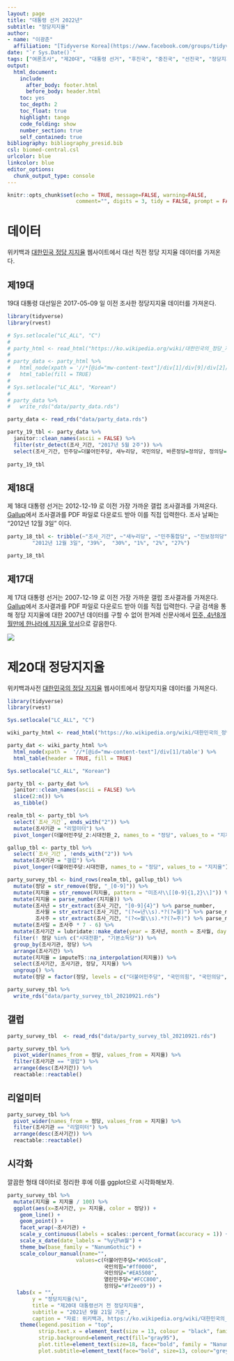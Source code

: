 ```yaml
---
layout: page
title: "대통령 선거 2022년"
subtitle: "정당지지율"
author:
- name: "이광춘"
  affiliation: "[Tidyverse Korea](https://www.facebook.com/groups/tidyverse/)"
date: "`r Sys.Date()`"
tags: ["여론조사", "제20대", "대통령 선거", "후진국", "중진국", "선진국", "정당지지율"]
output:
  html_document: 
    include:
      after_body: footer.html
      before_body: header.html
    toc: yes
    toc_depth: 2
    toc_float: true
    highlight: tango
    code_folding: show
    number_section: true
    self_contained: true
bibliography: bibliography_presid.bib
csl: biomed-central.csl
urlcolor: blue
linkcolor: blue
editor_options: 
  chunk_output_type: console
---
```


```r
knitr::opts_chunk$set(echo = TRUE, message=FALSE, warning=FALSE,
                      comment="", digits = 3, tidy = FALSE, prompt = FALSE, fig.align = 'center')

```

# 데이터 {#data-party}

위키백과 [대한민국 정당 지지율](https://ko.wikipedia.org/wiki/대한민국의_정당_지지율) 웹사이트에서 대선 직전 정당 지지율 데이터를 가져온다.

## 제19대 {#party-19}

19대 대통령 대선일은 2017-05-09 일 이전 조사한 정당지지율 데이터를 가져온다.

```r
library(tidyverse)
library(rvest)

# Sys.setlocale("LC_ALL", "C")
# 
# party_html <- read_html("https://ko.wikipedia.org/wiki/대한민국의_정당_지지율")
# 
# party_data <- party_html %>% 
#   html_node(xpath = '//*[@id="mw-content-text"]/div[1]/div[9]/div[2]/table') %>% 
#   html_table(fill = TRUE)
# 
# Sys.setlocale("LC_ALL", "Korean")
# 
# party_data %>%
#   write_rds("data/party_data.rds")

party_data <- read_rds("data/party_data.rds")

party_19_tbl <- party_data %>% 
  janitor::clean_names(ascii = FALSE) %>% 
  filter(str_detect(조사_기간, "2017년 5월 2주")) %>% 
  select(조사_기간, 민주당=더불어민주당, 새누리당, 국민의당, 바른정당=정의당, 정의당=na)
  
party_19_tbl
```

## 제18대 {#party-18}

제 18대 대통령 선거는 2012-12-19 로 이전 가장 가까운 갤럽 조사결과를 가져온다.
[Gallup](https://www.gallup.co.kr/gallupdb/report.asp)에서 조사결과를 PDF 파일로 다운로드 받아 이를 직접 입력한다.
조사 날짜는 "2012년 12월 3일" 이다.

```r
party_18_tbl <- tribble(~"조사_기간", ~"새누리당", ~"민주통합당", ~"진보정의당", ~"통합진보당", ~"모름/없음",
        "2012년 12월 3일", "39%",  "30%", "1%", "2%", "27%")

party_18_tbl
```

## 제17대 {#party-17}

제 17대 대통령 선거는 2007-12-19 로 이전 가장 가까운 갤럽 조사결과를 가져온다.
[Gallup](https://www.gallup.co.kr/gallupdb/report.asp)에서 조사결과를 PDF 파일로 다운로드 받아 이를 직접 입력한다.
구글 검색을 통해 정당 지지율에 대한 2007년 데이터를 구할 수 없어 한겨레 신문사에서 [민주, 4년8개월만에 한나라에 지지율 앞서](https://www.hani.co.kr/arti/PRINT/357940.html)으로 갈음한다.

![](data/hani_approval_rating_old.jpg)

# 제20대 정당지지율 {#approval-20}

위키백과사전 [대한민국의 정당 지지율](https://ko.wikipedia.org/wiki/대한민국의_정당_지지율) 웹사이트에서 정당지지율 데이터를 가져온다.

```r
library(tidyverse)
library(rvest)

Sys.setlocale("LC_ALL", "C")

wiki_party_html <- read_html("https://ko.wikipedia.org/wiki/대한민국의_정당_지지율")

party_dat <- wiki_party_html %>% 
  html_node(xpath =  '//*[@id="mw-content-text"]/div[1]/table') %>% 
  html_table(header = TRUE, fill = TRUE)

Sys.setlocale("LC_ALL", "Korean")

party_tbl <- party_dat %>% 
  janitor::clean_names(ascii = FALSE) %>% 
  slice(2:n()) %>% 
  as_tibble()

realm_tbl <- party_tbl %>% 
  select(`조사_기간`, ends_with("2")) %>% 
  mutate(조사기관 = "리얼미터") %>% 
  pivot_longer(더불어민주당_2:시대전환_2, names_to = "정당", values_to = "지지율")

gallup_tbl <- party_tbl %>% 
  select(`조사_기간`, !ends_with("2")) %>% 
  mutate(조사기관 = "갤럽") %>% 
  pivot_longer(더불어민주당:시대전환, names_to = "정당", values_to = "지지율")

party_survey_tbl <- bind_rows(realm_tbl, gallup_tbl) %>% 
  mutate(정당 = str_remove(정당, "_[0-9]")) %>% 
  mutate(지지율 = str_remove(지지율, pattern = "미조사\\[[0-9]{1,2}\\]")) %>% 
  mutate(지지율 = parse_number(지지율)) %>% 
  mutate(조사년 = str_extract(조사_기간, "[0-9]{4}") %>% parse_number,
         조사월 = str_extract(조사_기간, "(?<=년\\s).*?(?=월)") %>% parse_number,
         조사주 = str_extract(조사_기간, "(?<=월\\s).*?(?=주)") %>% parse_number) %>% 
  mutate(조사일 = 조사주 * 7 - 6) %>% 
  mutate(조사기간 = lubridate::make_date(year = 조사년, month = 조사월, day = 조사일)) %>% 
  filter(! 정당 %in% c("시대전환", "기본소득당")) %>% 
  group_by(조사기관, 정당) %>%
  arrange(조사기간) %>%
  mutate(지지율 = imputeTS::na_interpolation(지지율)) %>% 
  select(조사기간, 조사기관, 정당, 지지율) %>% 
  ungroup() %>% 
  mutate(정당 = factor(정당, levels = c("더불어민주당", "국민의힘", "국민의당", "열린민주당", "정의당")))

party_survey_tbl %>% 
  write_rds("data/party_survey_tbl_20210921.rds")
```

## 갤럽 {#gallup-party-rate}

```r
party_survey_tbl  <- read_rds("data/party_survey_tbl_20210921.rds")

party_survey_tbl %>% 
  pivot_wider(names_from = 정당, values_from = 지지율) %>% 
  filter(조사기관 == "갤럽") %>% 
  arrange(desc(조사기간)) %>% 
  reactable::reactable()

```

## 리얼미터 {#realmeter-party-rate}

```r

party_survey_tbl %>% 
  pivot_wider(names_from = 정당, values_from = 지지율) %>% 
  filter(조사기관 == "리얼미터") %>% 
  arrange(desc(조사기간)) %>% 
  reactable::reactable()

```


## 시각화 {#visualization}

깔끔한 형태 데이터로 정리한 후에 이를 ggplot으로 시각화해보자.

```r

party_survey_tbl %>% 
  mutate(지지율 = 지지율 / 100) %>% 
  ggplot(aes(x=조사기간, y= 지지율, color = 정당)) +
    geom_line() +
    geom_point() +
    facet_wrap(~조사기관) +
    scale_y_continuous(labels = scales::percent_format(accuracy = 1)) +
    scale_x_date(date_labels = "%y년%m월") +
    theme_bw(base_family = "NanumGothic") +
    scale_colour_manual(name="",
                      values=c(더불어민주당="#065ce8", 
                               국민의힘="#ff0000",
                               국민의당="#EA5508",
                               열린민주당="#FCC800",
                               정의당="#f2ee09")) +
   labs(x = "", 
        y = "정당지지율(%)",
        title = "제20대 대통령선거 전 정당지지율",
        subtitle = "2021년 9월 21일 기준",
        caption = "자료: 위키백과, https://ko.wikipedia.org/wiki/대한민국의_정당_지지율") +
    theme(legend.position = "top",
          strip.text.x = element_text(size = 13, colour = "black", family = "NanumMyeongjo", face="bold"),
          strip.background=element_rect(fill="gray95"),
          plot.title=element_text(size=18, face="bold", family = "NanumBarunpen"),
          plot.subtitle=element_text(face="bold", size=13, colour="grey10", family = "NanumBarunpen"))
```



